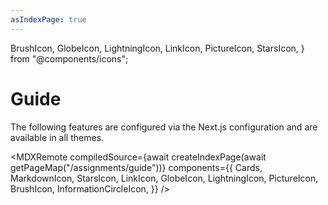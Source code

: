 ```yaml
---
asIndexPage: true
---
```


  BrushIcon,
  GlobeIcon,
  LightningIcon,
  LinkIcon,
  PictureIcon,
  StarsIcon,
} from "@components/icons";

# Guide

The following features are configured via the Next.js configuration and are
available in all themes.

<MDXRemote
  compiledSource={await createIndexPage(await getPageMap("/assignments/guide"))}
  components={{
    Cards,
    MarkdownIcon,
    StarsIcon,
    LinkIcon,
    GlobeIcon,
    LightningIcon,
    PictureIcon,
    BrushIcon,
    InformationCircleIcon,
  }}
/>

